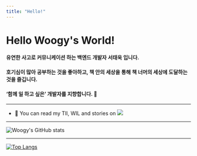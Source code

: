 ```yaml
---
title: "Hello!"
---
```


# Hello Woogy's World!

#### 유연한 사고로 커뮤니케이션 하는 백엔드 개발자 서태욱 입니다.    
#### 호기심이 많아 공부하는 것을 좋아하고, 책 안의 세상을 통해 책 너머의 세상에 도달하는 것을 즐깁니다. 
#### ‘함께 일 하고 싶은’ 개발자를 지향합니다. 👋
***

- 🌱 You can read my TIl, WIL and stories on <a href="https://velog.io/@apolontes" target="_blank"><img src="https://camo.githubusercontent.com/7b23e15954e11bb3021bcce04bf25a7e4245d0338432f2e562a8b3e64c557fec/68747470733a2f2f696d672e736869656c64732e696f2f62616467652f56656c6f672d3230633939373f7374796c653d706c6173746963266c6f676f3d56696d656f266c6f676f436f6c6f723d7768697465" data-canonical-src="https://img.shields.io/badge/Velog-20c997?style=plastic&amp;logo=Vimeo&amp;logoColor=white" style="max-width: 100%;"/></a>

***
![Woogy's GitHub stats](https://github-readme-stats.vercel.app/api?username=woogys&show_icons=true&theme=radical)
***
[![Top Langs](https://github-readme-stats.vercel.app/api/top-langs/?username=woogys&langs_count=10&layout=compact&theme=dark)](https://github.com/woogys/woogys)
